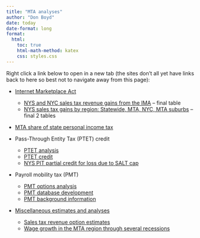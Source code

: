 ```yaml
---
title: "MTA analyses"
author: "Don Boyd"
date: today
date-format: long
format:
  html:
    toc: true
    html-math-method: katex
    css: styles.css
---
```


Right click a link below to open in a new tab (the sites don't all yet have links back to here so best not to navigate away from this page):

-   [Internet Marketplace Act](https://mta-internet-marketplace.netlify.app/)

    -   [NYS and NYC sales tax revenue gains from the IMA](https://mta-internet-marketplace.netlify.app/actual_and_counterfactual.html) -- final table
    -   [NYS sales tax gains by region: Statewide, MTA, NYC, MTA suburbs](https://mta-internet-marketplace.netlify.app/actual_and_counterfactual_mtacounties.html) -- final 2 tables

-   [MTA share of state personal income tax](https://boyd-mta2025-pitshare.netlify.app/)

-   Pass-Through Entity Tax (PTET) credit

    -   [PTET analysis](https://boyd-mta2025-ptet.netlify.app/)
    -   [PTET credit](https://boyd-mta2025-ptet.netlify.app/data.html)
    -   [NYS PIT partial credit for loss due to SALT cap](https://boyd-mta2025-ptet.netlify.app/state_credit_for_salt_impact.html)

-   Payroll mobility tax (PMT)

    -   [PMT options analysis](https://boyd-mta2025-pmt-options.netlify.app/)
    -   [PMT database development](https://boyd-mta-pmt-database.netlify.app/)
    -   [PMT background information](https://boyd-mta2025-pmt.netlify.app/)

-   [Miscellaneous estimates and analyses](https://boyd-mta2025-misc.netlify.app/)

    -   [Sales tax revenue option estimates](https://boyd-mta2025-misc.netlify.app/sales_tax.html)
    -   [Wage growth in the MTA region through several recessions](https://boyd-mta-wage-growth.netlify.app/)

<!-- -   [This site (links)](https://boyd-mta2025-links.netlify.app/) -->
